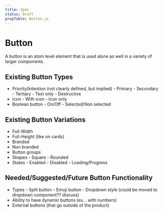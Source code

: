 ```yaml
---
title: Spec
status: Draft
propTable: Button.js
---
```


# Button

A button is an atom level element that is used alone as well in a variety of larger components.

## Existing Button Types

- Priority/Intention (not clearly defined, but implied) - Primary - Secondary - Tertiary - Text only - Destructive
- Icon - With icon - Icon only
- Boolean button - On/Off - Selected/Non selected

## Existing Button Variations

- Full-Width
- Full-Height (like on cards)
- Branded
- Non branded
- Button groups
- Shapes - Square - Rounded
- States - Enabled - Disabled - Loading/Progress

## Needed/Suggested/Future Button Functionality

- Types - Split button - Emoji button - Dropdown style (could be moved to dropdown component?? discuss)
- Ability to have dynamic buttons (ex... with numbers)
- External buttons (that go outside of the product)
